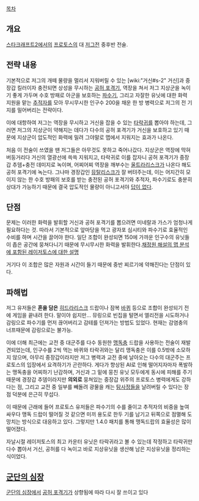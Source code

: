 [[목차]]
== 개요 ==
[[스타크래프트2]]에서의 [[프로토스]]의 대 [[저그]]전 중후반 전술.

== 전략 내용 ==
기본적으로 저그의 개떼 물량을 멀리서 지워버릴 수 있는 [wiki:"거신#s-2" 거신]과 중장갑 킬러이자 충전되면 상성을 무시하는 [[공허 포격기]], 역장을 쳐서 저그 지상군을 녹이기 좋게 가두며 수호 방패로 아군을 보호하는 [[파수기]], 그리고 자잘한 유닛에 대한 화력 지원을 맡는 [[추적자]]를 모아 무시무시한 인구수 200을 채운 한 방 병력으로 저그의 전 기지를 밀어버리는 전략이다.

이에 대항하여 저그는 역장을 무시하고 거신을 잡을 수 있는 [[타락귀]]를 뽑아야 하는데, 그러면 저그의 지상군이 약해지는 데다가 다수의 공허 포격기가 거신을 보호하고 있기 때문에 지상군이 압도적인 화력에 밀려 그야말로 맵에서 지워지는 효과가 나온다.

처음 이 전술이 쓰였을 땐 저그들은 아무것도 못하고 죽어나갔다. 지상군은 역장에 막혀 버둥거리다 거신의 열광선에 쓱쓱 지워지고, 타락귀로 이를 잡자니 공허 포격기가 중장갑 추뎀+충전 데미지로 녹이며, 어찌어찌 역장을 깨부수는 [[울트라리스크]]가 나온다 해도 공허 포격기에 녹는다. 그나마 경장갑인 [[뮤탈리스크]]가 잘 버텨주는데, 이는 어지간히 모이지 않는 한 수호 방패의 보호를 받는 충전된 공허 포격기와 추적자, 파수기로도 충분히 상대가 가능하기 때문에 결국 압도적인 물량이 아니고서야 [[답이 없다]].

== 단점 ==
문제는 이러한 화력을 발휘할 거신과 공허 포격기를 뽑으려면 미네랄과 가스가 엄청나게 필요하다는 것. 따라서 기본적으로 앞마당을 먹고 광자포 심시티와 파수기로 효율적인 수비를 하며 시간을 끌어야 한다. 일단 조합이 완성되면 150에 가까운 인구수의 유닛들이 좁은 공간에 뭉쳐다니기 때문에 무시무시한 화력을 발휘한다.[http://esports.gomtv.com/gsl/community/view.gom?mbid=1&msgid=7869&c=info&p=1 채정원 해설의 맵 분석에 포함된 레이저토스에 대한 설명]

거기다 이 조합은 많은 자원과 시간이 들기 때문에 중반 찌르기에 약해진다는 단점이 있다.

== 파해법 ==
저그 유저들은 '''혼을 담은''' [[히드라리스크]] 드랍이나 잠복 [[바퀴]] 등으로 조합이 완성되기 전에 게임을 끝내려 한다. 말이야 쉽지만...
뮤링으로 빈집을 털면서 엘리전을 시도하거나 감링으로 파수기를 먼저 끊어버리고 감테를 던져가는 방법도 있었다. 현재는 감염충의 너프때문에 감링으로는 불가능.

이에 더해 최근에는 교전 중 대군주를 다수 동원한 [[맹독충]] 드랍을 사용하는 전술이 재발견되었는데, 인구수를 2씩 먹는 바퀴와 타락귀와는 달리 맹독충은 이를 0.5밖에 소모하지 않으며, 아무리 중장갑이라지만 저그 병력과 교전 중에 날아오는 다수의 대군주는 프로토스의 입장에서 요격하기가 곤란하다. 게다가 향상된 AI로 인해 떨어지자마자 폭발하는 맹독충을 어찌하기 난감하며, 거신과 그 밑에 뭉친 유닛 모두에게 동시에 피해를 주기 때문에 경장갑 추뎀이라지만 '''의외로''' 뭉쳐있는 중장갑 위주의 프로토스 병력에게도 강하다는 점, 그리고 교전 중 일부를 빼돌려 광물을 캐는 [[탐사정]]들을 날려버릴 수 있다는 장점 덕분에 은근히 무섭다.

이 때문에 근래에 들어 프로토스 유저들은 파수기의 수를 줄이고 추적자의 비중을 높여 싸우다 맹독 드랍이 떨어질 것 같으면 미끼 용도로 한두 기를 남기고 뒤쪽으로 점멸해 도망치는 방식으로 대응하고 있다. 그렇지만 1.4.0 패치를 통해 맹독드랍의 효율성은 많이 떨어졌다. 

자날시절 레이저토스의 최고 카운터 유닛은 타락귀라고 볼 수 있는데 작정하고 타락귀만 다수 뽑아서 거신, 공허를 다 녹이고 바로 지상유닛을 생산해 남은 지상유닛을 정리하는 식이었다.


== [[군단의 심장]] ==
[[군단의 심장]]에서 [[공허 포격기]]가 상향됨에 따라 다시 잘 쓰이고 있다

